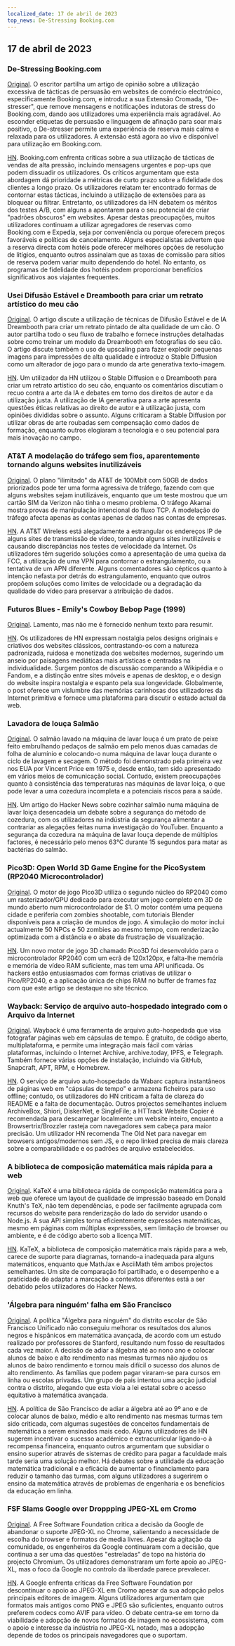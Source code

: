 ```yaml
---
localized_date: 17 de abril de 2023
top_news: De-Stressing Booking.com
---
```




<CallToAction />

<Steps>

## 17 de abril de 2023

### De-Stressing Booking.com

[Original](https://www.alexcharlton.co/projects/booking-com-de-stresser).
O escritor partilha um artigo de opinião sobre a utilização excessiva de tácticas de persuasão em websites de comércio electrónico, especificamente Booking.com, e introduz a sua Extensão Cromada, "De-stresser", que remove mensagens e notificações indutoras de stress do Booking.com, dando aos utilizadores uma experiência mais agradável. Ao esconder etiquetas de persuasão e linguagem de afinação para soar mais positivo, o De-stresser permite uma experiência de reserva mais calma e relaxada para os utilizadores. A extensão está agora ao vivo e disponível para utilização em Booking.com.

[HN](http://news.ycombinator.com/item?id=35590734).
Booking.com enfrenta críticas sobre a sua utilização de tácticas de vendas de alta pressão, incluindo mensagens urgentes e pop-ups que podem dissuadir os utilizadores. Os críticos argumentam que esta abordagem dá prioridade a métricas de curto prazo sobre a fidelidade dos clientes a longo prazo. Os utilizadores relatam ter encontrado formas de contornar estas tácticas, incluindo a utilização de extensões para as bloquear ou filtrar. Entretanto, os utilizadores da HN debatem os méritos dos testes A/B, com alguns a apontarem para o seu potencial de criar "padrões obscuros" em websites. Apesar destas preocupações, muitos utilizadores continuam a utilizar agregadores de reservas como Booking.com e Expedia, seja por conveniência ou porque oferecem preços favoráveis e políticas de cancelamento. Alguns especialistas advertem que a reserva directa com hotéis pode oferecer melhores opções de resolução de litígios, enquanto outros assinalam que as taxas de comissão para sítios de reserva podem variar muito dependendo do hotel. No entanto, os programas de fidelidade dos hotéis podem proporcionar benefícios significativos aos viajantes frequentes.

### Usei Difusão Estável e Dreambooth para criar um retrato artístico do meu cão

[Original](https://www.shruggingface.com/blog/how-i-used-stable-diffusion-and-dreambooth-to-create-a-painted-portrait-of-my-dog).
O artigo discute a utilização de técnicas de Difusão Estável e de IA Dreambooth para criar um retrato pintado de alta qualidade de um cão. O autor partilha todo o seu fluxo de trabalho e fornece instruções detalhadas sobre como treinar um modelo da Dreambooth em fotografias do seu cão. O artigo discute também o uso de upscaling para fazer explodir pequenas imagens para impressões de alta qualidade e introduz o Stable Diffusion como um alterador de jogo para o mundo da arte generativa texto-imagem.

[HN](http://news.ycombinator.com/item?id=35592847).
Um utilizador da HN utilizou o Stable Diffusion e o Dreambooth para criar um retrato artístico do seu cão, enquanto os comentários discutiam o recuo contra a arte da IA e debates em torno dos direitos de autor e da utilização justa. A utilização de IA generativa para a arte apresenta questões éticas relativas ao direito de autor e à utilização justa, com opiniões divididas sobre o assunto. Alguns criticaram a Stable Diffusion por utilizar obras de arte roubadas sem compensação como dados de formação, enquanto outros elogiaram a tecnologia e o seu potencial para mais inovação no campo.

### AT&T A modelação do tráfego sem fios, aparentemente tornando alguns websites inutilizáveis

[Original](https://adriano.fyi/post/2023/2023-04-16-att-traffic-shaping-makes-websites-unusable/).
O plano "ilimitado" da AT&T de 100Mbit com 50GB de dados priorizados pode ter uma forma agressiva de tráfego, fazendo com que alguns websites sejam inutilizáveis, enquanto que um teste mostrou que um cartão SIM da Verizon não tinha o mesmo problema. O tráfego Akamai mostra provas de manipulação intencional do fluxo TCP. A modelação do tráfego afecta apenas as contas apenas de dados nas contas de empresas.

[HN](http://news.ycombinator.com/item?id=35592607).
A AT&T Wireless está alegadamente a estrangular os endereços IP de alguns sites de transmissão de vídeo, tornando alguns sites inutilizáveis e causando discrepâncias nos testes de velocidade da Internet. Os utilizadores têm sugerido soluções como a apresentação de uma queixa da FCC, a utilização de uma VPN para contornar o estrangulamento, ou a tentativa de um APN diferente. Alguns comentadores são cépticos quanto à intenção nefasta por detrás do estrangulamento, enquanto que outros propõem soluções como limites de velocidade ou a degradação da qualidade do vídeo para preservar a atribuição de dados.

### Futuros Blues - Emily's Cowboy Bebop Page (1999)

[Original](https://futureblues.com/).
Lamento, mas não me é fornecido nenhum texto para resumir.

[HN](http://news.ycombinator.com/item?id=35589124).
Os utilizadores de HN expressam nostalgia pelos designs originais e criativos dos websites clássicos, contrastando-os com a natureza padronizada, ruidosa e monetizada dos websites modernos, sugerindo um anseio por paisagens mediáticas mais artísticas e centradas na individualidade. Surgem pontos de discussão comparando a Wikipédia e o Fandom, e a distinção entre sites móveis e apenas de desktop, e o design do website inspira nostalgia e espanto pela sua longevidade. Globalmente, o post oferece um vislumbre das memórias carinhosas dos utilizadores da Internet primitiva e fornece uma plataforma para discutir o estado actual da web.

### Lavadora de louça Salmão

[Original](https://en.wikipedia.org/wiki/Dishwasher_salmon).
O salmão lavado na máquina de lavar louça é um prato de peixe feito embrulhando pedaços de salmão em pelo menos duas camadas de folha de alumínio e colocando-o numa máquina de lavar louça durante o ciclo de lavagem e secagem. O método foi demonstrado pela primeira vez nos EUA por Vincent Price em 1975 e, desde então, tem sido apresentado em vários meios de comunicação social. Contudo, existem preocupações quanto à consistência das temperaturas nas máquinas de lavar loiça, o que pode levar a uma cozedura incompleta e a potenciais riscos para a saúde.

[HN](http://news.ycombinator.com/item?id=35586683).
Um artigo do Hacker News sobre cozinhar salmão numa máquina de lavar loiça desencadeia um debate sobre a segurança do método de cozedura, com os utilizadores na indústria da segurança alimentar a contrariar as alegações feitas numa investigação do YouTuber. Enquanto a segurança da cozedura na máquina de lavar louça depende de múltiplos factores, é necessário pelo menos 63°C durante 15 segundos para matar as bactérias do salmão.

### Pico3D: Open World 3D Game Engine for the PicoSystem (RP2040 Microcontrolador)

[Original](https://github.com/bernhardstrobl/Pico3D).
O motor de jogo Pico3D utiliza o segundo núcleo do RP2040 como um rasterizador/GPU dedicado para executar um jogo completo em 3D de mundo aberto num microcontrolador de $1. O motor contém uma pequena cidade e periferia com zombies shootable, com tutoriais Blender disponíveis para a criação de mundos de jogo. A simulação do motor inclui actualmente 50 NPCs e 50 zombies ao mesmo tempo, com renderização optimizada com a distância e o abate da frustração de visualização.

[HN](http://news.ycombinator.com/item?id=35589172).
Um novo motor de jogo 3D chamado Pico3D foi desenvolvido para o microcontrolador RP2040 com um ecrã de 120x120px, e falta-lhe memória e memória de vídeo RAM suficiente, mas tem uma API unificada. Os hackers estão entusiasmados com formas criativas de utilizar o Pico/RP2040, e a aplicação única de chips RAM no buffer de frames faz com que este artigo se destaque no site técnico.

### Wayback: Serviço de arquivo auto-hospedado integrado com o Arquivo da Internet

[Original](https://github.com/wabarc/wayback).
Wayback é uma ferramenta de arquivo auto-hospedada que visa fotografar páginas web em cápsulas de tempo. É gratuito, de código aberto, multiplataforma, e permite uma integração mais fácil com várias plataformas, incluindo o Internet Archive, archive.today, IPFS, e Telegraph. Também fornece várias opções de instalação, incluindo via GitHub, Snapcraft, APT, RPM, e Homebrew.

[HN](http://news.ycombinator.com/item?id=35586845).
O serviço de arquivo auto-hospedado da Wabarc captura instantâneos de páginas web em "cápsulas de tempo" e armazena ficheiros para uso offline; contudo, os utilizadores do HN criticam a falta de clareza do README e a falta de documentação. Outros projectos semelhantes incluem ArchiveBox, Shiori, DiskerNet, e SingleFile; a HTTrack Website Copier é recomendada para descarregar localmente um website inteiro, enquanto a Browsertrix/Brozzler rasteja com navegadores sem cabeça para maior precisão. Um utilizador HN recomenda The Old Net para navegar em browsers antigos/modernos sem JS, e o repo linked precisa de mais clareza sobre a comparabilidade e os padrões de arquivo estabelecidos.

### A biblioteca de composição matemática mais rápida para a web

[Original](https://katex.org/).
KaTeX é uma biblioteca rápida de composição matemática para a web que oferece um layout de qualidade de impressão baseado em Donald Knuth's TeX, não tem dependências, e pode ser facilmente agrupada com recursos do website para renderização do lado do servidor usando o Node.js. A sua API simples torna eficientemente expressões matemáticas, mesmo em páginas com múltiplas expressões, sem limitação de browser ou ambiente, e é de código aberto sob a licença MIT.

[HN](http://news.ycombinator.com/item?id=35588985).
KaTeX, a biblioteca de composição matemática mais rápida para a web, carece de suporte para diagramas, tornando-a inadequada para alguns matemáticos, enquanto que MathJax e AsciiMath têm ambos projectos semelhantes. Um site de comparação foi partilhado, e o desempenho e a praticidade de adaptar a marcação a contextos diferentes está a ser debatido pelos utilizadores do Hacker News.

### 'Álgebra para ninguém' falha em São Francisco

[Original](https://www.joannejacobs.com/post/algebra-for-none-fails-in-san-francisco).
A política "Álgebra para ninguém" do distrito escolar de São Francisco Unificado não conseguiu melhorar os resultados dos alunos negros e hispânicos em matemática avançada, de acordo com um estudo realizado por professores de Stanford, resultando num fosso de resultados cada vez maior. A decisão de adiar a álgebra até ao nono ano e colocar alunos de baixo e alto rendimento nas mesmas turmas não ajudou os alunos de baixo rendimento e tornou mais difícil o sucesso dos alunos de alto rendimento. As famílias que podem pagar viraram-se para cursos em linha ou escolas privadas. Um grupo de pais intentou uma acção judicial contra o distrito, alegando que esta viola a lei estatal sobre o acesso equitativo à matemática avançada.

[HN](http://news.ycombinator.com/item?id=35595026).
A política de São Francisco de adiar a álgebra até ao 9º ano e de colocar alunos de baixo, médio e alto rendimento nas mesmas turmas tem sido criticada, com algumas sugestões de conceitos fundamentais de matemática a serem ensinados mais cedo. Alguns utilizadores de HN sugerem incentivar o sucesso académico e extracurricular ligando-o à recompensa financeira, enquanto outros argumentam que subsidiar o ensino superior através de sistemas de crédito para pagar a faculdade mais tarde seria uma solução melhor. Há debates sobre a utilidade da educação matemática tradicional e a eficácia de aumentar o financiamento para reduzir o tamanho das turmas, com alguns utilizadores a sugerirem o ensino da matemática através de problemas de engenharia e os benefícios da educação em linha.

### FSF Slams Google over Droppping JPEG-XL em Cromo

[Original](https://www.phoronix.com/news/FSF-Slams-Google-JPEG-XL).
A Free Software Foundation critica a decisão da Google de abandonar o suporte JPEG-XL no Chrome, salientando a necessidade de escolha do browser e formatos de media livres. Apesar da agitação da comunidade, os engenheiros da Google continuaram com a decisão, que continua a ser uma das questões "estreladas" de topo na história do projecto Chromium. Os utilizadores demonstraram um forte apoio ao JPEG-XL, mas o foco da Google no controlo da liberdade parece prevalecer.

[HN](http://news.ycombinator.com/item?id=35589179).
A Google enfrenta críticas da Free Software Foundation por descontinuar o apoio ao JPEG-XL em Cromo apesar da sua adopção pelos principais editores de imagem. Alguns utilizadores argumentam que formatos mais antigos como PNG e JPEG são suficientes, enquanto outros preferem codecs como AVIF para vídeo. O debate centra-se em torno da viabilidade e adopção de novos formatos de imagem no ecossistema, com o apoio e interesse da indústria no JPEG-XL notado, mas a adopção depende de todos os principais navegadores que o suportam.

</Steps>
